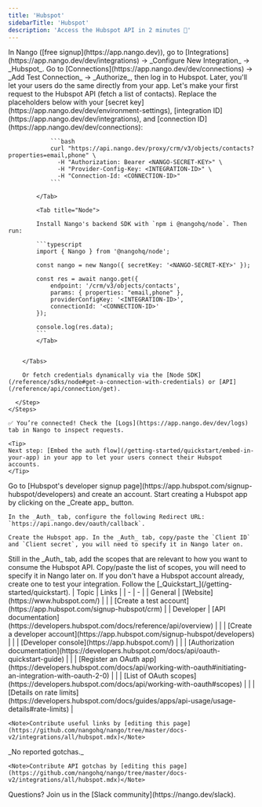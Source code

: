 ```yaml
---
title: 'Hubspot'
sidebarTitle: 'Hubspot'
description: 'Access the Hubspot API in 2 minutes 💨'
---
```



<StatusWidget service="hubspot" />

<Tabs>
  <Tab title="🚀 Quickstart">
    <Steps>
      <Step title="Create an integration">
        In Nango ([free signup](https://app.nango.dev)), go to [Integrations](https://app.nango.dev/dev/integrations) -> _Configure New Integration_ -> _Hubspot_.
      </Step>
      <Step title="Authorize Hubspot">
        Go to [Connections](https://app.nango.dev/dev/connections) -> _Add Test Connection_ -> _Authorize_, then log in to Hubspot. Later, you'll let your users do the same directly from your app.
      </Step>
      <Step title="Call the Hubspot API">
        Let's make your first request to the Hubspot API (fetch a list of contacts). Replace the placeholders below with your [secret key](https://app.nango.dev/dev/environment-settings), [integration ID](https://app.nango.dev/dev/integrations), and [connection ID](https://app.nango.dev/dev/connections):
        <Tabs>
            <Tab title="cURL">

                ```bash
                curl "https://api.nango.dev/proxy/crm/v3/objects/contacts?properties=email,phone" \
                  -H "Authorization: Bearer <NANGO-SECRET-KEY>" \
                  -H "Provider-Config-Key: <INTEGRATION-ID>" \
                  -H "Connection-Id: <CONNECTION-ID>"
                ```

            </Tab>

            <Tab title="Node">

            Install Nango's backend SDK with `npm i @nangohq/node`. Then run:

            ```typescript
            import { Nango } from '@nangohq/node';

            const nango = new Nango({ secretKey: '<NANGO-SECRET-KEY>' });

            const res = await nango.get({
                endpoint: '/crm/v3/objects/contacts',
                params: { properties: "email,phone" },
                providerConfigKey: '<INTEGRATION-ID>',
                connectionId: '<CONNECTION-ID>'
            });

            console.log(res.data);
            ```
            </Tab>


        </Tabs>

        Or fetch credentials dynamically via the [Node SDK](/reference/sdks/node#get-a-connection-with-credentials) or [API](/reference/api/connection/get).

      </Step>
    </Steps>

    ✅ You’re connected! Check the [Logs](https://app.nango.dev/dev/logs) tab in Nango to inspect requests.

    <Tip>
    Next step: [Embed the auth flow](/getting-started/quickstart/embed-in-your-app) in your app to let your users connect their Hubspot accounts.
    </Tip>
  </Tab>
  <Tab title="🧑‍💻 OAuth app setup">
   <Steps>
  <Step title="Create a developer account">
    Go to [Hubspot's developer signup page](https://app.hubspot.com/signup-hubspot/developers) and create an account.
  </Step>
  <Step title="Create & configure a Hubspot app">
    Start creating a Hubspot app by clicking on the _Create app_ button.

    In the _Auth_ tab, configure the following Redirect URL: `https://api.nango.dev/oauth/callback`.

    Create the Hubspot app. In the _Auth_ tab, copy/paste the `Client ID` and `Client secret`, you will need to specify it in Nango later on.
  </Step>
  <Step title="Set up the OAuth scopes">
    Still in the _Auth_ tab, add the scopes that are relevant to how you want to consume the Hubspot API. Copy/paste the list of scopes, you will need to specify it in Nango later on.
  </Step>
  <Step title="Create a Hubspot test account">
    If you don't have a Hubspot account already, create one to test your integration.
  </Step>
  <Step title="Next">
    Follow the [_Quickstart_](/getting-started/quickstart).
  </Step>
</Steps>
  </Tab>
  <Tab title="🔗 Useful links">
    | Topic | Links |
    | - | - |
    | General | [Website](https://www.hubspot.com/) |
    | | [Create a test account](https://app.hubspot.com/signup-hubspot/crm) |
    | Developer | [API documentation](https://developers.hubspot.com/docs/reference/api/overview) |
    | | [Create a developer account](https://app.hubspot.com/signup-hubspot/developers) |
    | | [Developer console](https://app.hubspot.com/) |
    | | [Authorization documentation](https://developers.hubspot.com/docs/api/oauth-quickstart-guide) |
    | | [Register an OAuth app](https://developers.hubspot.com/docs/api/working-with-oauth#initiating-an-integration-with-oauth-2-0) |
    | | [List of OAuth scopes](https://developers.hubspot.com/docs/api/working-with-oauth#scopes) |
    | | [Details on rate limits](https://developers.hubspot.com/docs/guides/apps/api-usage/usage-details#rate-limits) |

    <Note>Contribute useful links by [editing this page](https://github.com/nangohq/nango/tree/master/docs-v2/integrations/all/hubspot.mdx)</Note>
  </Tab>
  <Tab title="🚨 API gotchas">
    _No reported gotchas._

    <Note>Contribute API gotchas by [editing this page](https://github.com/nangohq/nango/tree/master/docs-v2/integrations/all/hubspot.mdx)</Note>
  </Tab>
</Tabs>

<Info>
    Questions? Join us in the [Slack community](https://nango.dev/slack).
</Info>
